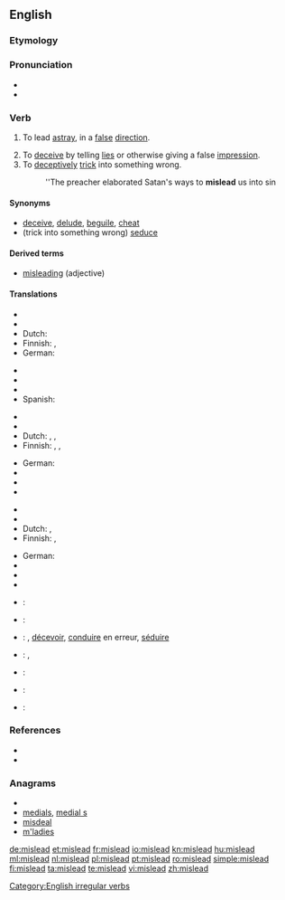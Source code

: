 ==English==

===Etymology===
{{prefix|mis|lead}}

===Pronunciation===
* {{IPA|/'mɪsliːd/}}
* {{audio|en-us-mislead.ogg|Audio (US)}}

===Verb===
{{en-verb|misleads|misleading|misled}}

{{transitive}}

# {{literally}} To lead [[astray]], in a [[false]] [[direction]].
# To [[deceive]] by telling [[lies]] or otherwise giving a false [[impression]].
# To [[deceptively]] [[trick]] into something wrong.
#: ''The preacher elaborated Satan's ways to '''mislead''' us into sin

====Synonyms====
* [[deceive]], [[delude]], [[beguile]], [[cheat]]
* (trick into something wrong) [[seduce]]

====Derived terms====
* [[misleading]] (adjective)

====Translations====
{{trans-top|to lead astray}}
* {{trreq|Bosnian}}
* {{trreq|Croatian}}
* Dutch: {{t+|nl|misleiden}}
* Finnish: {{t-|fi|johtaa harhaan}},  {{t-|fi|harhauttaa}}
* German: {{t|de|in die Irre führen}}
{{trans-mid}}
* {{trreq|Serbian}}
* {{trreq|Serbo-Croatian}}
* {{trreq|Slovene}}
* Spanish: {{t|es|propiciar equivocarse}}
{{trans-bottom}}

{{trans-top|to deceive by lies or other false impression}}
* {{trreq|Bosnian}}
* {{trreq|Croatian}}
* Dutch: {{t+|nl|misleiden}}, {{t-|nl|bedotten}}, {{t+|nl|bedriegen}}
* Finnish: {{t+|fi|vedättää}}, {{t-|fi|johtaa harhaan}},  {{t-|fi|harhauttaa}}
{{trans-mid}}
* German: {{t|de|in die Irre führen}}
* {{trreq|Serbian}}
* {{trreq|Serbo-Croatian}}
* {{trreq|Slovene}}
{{trans-bottom}}

{{trans-top|to deceptively trick into something wrong}}
* {{trreq|Bosnian}}
* {{trreq|Croatian}}
* Dutch: {{t+|nl|verleiden}}, {{t+|nl|verlokken}}
* Finnish: {{t-|fi|vietellä}},  {{t-|fi|viekotella}}
{{trans-mid}}
* German: {{t|de|in die Irre führen}}
* {{trreq|Serbian}}
* {{trreq|Serbo-Croatian}}
* {{trreq|Slovene}}
{{trans-bottom}}

{{checktrans-top}}
* {{ttbc|Arabic}}: {{t|ar|غرّ|tr=gharra}}
* {{ttbc|Catalan}}: {{t|ca|enganyar}}
* {{ttbc|French}}: {{t+|fr|tromper}}, [[décevoir]], [[conduire]] en erreur, [[séduire]]
{{checktrans-mid}}
* {{ttbc|Italian}}: {{t+|it|ingannare}}, {{t-|it|prendere in giro}}
* {{ttbc|Portuguese}}: {{t+|pt|enganar}}
* {{ttbc|Spanish}}: {{t+|es|engañar}}
* {{ttbc|Turkish}}: {{t|tr|kandırmak}}
{{checktrans-bottom}}

===References===
* {{R:Century 1911}}
* {{R:Webster 1913}}

===Anagrams===
* {{alphagram|adeilms}}
* [[medials#English|medials]], [[medial s#English|medial s]]
* [[misdeal#English|misdeal]]
* [[m'ladies#English|m'ladies]]

[[Category:English irregular verbs]]

[[de:mislead]]
[[et:mislead]]
[[fr:mislead]]
[[io:mislead]]
[[kn:mislead]]
[[hu:mislead]]
[[ml:mislead]]
[[nl:mislead]]
[[pl:mislead]]
[[pt:mislead]]
[[ro:mislead]]
[[simple:mislead]]
[[fi:mislead]]
[[ta:mislead]]
[[te:mislead]]
[[vi:mislead]]
[[zh:mislead]]
